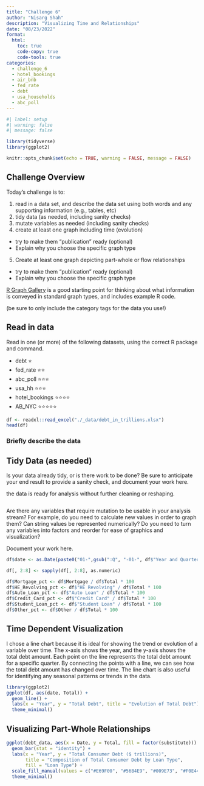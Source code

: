 ```yaml
---
title: "Challenge 6"
author: "Nisarg Shah"
description: "Visualizing Time and Relationships"
date: "08/23/2022"
format:
  html:
    toc: true
    code-copy: true
    code-tools: true
categories:
  - challenge_6
  - hotel_bookings
  - air_bnb
  - fed_rate
  - debt
  - usa_households
  - abc_poll
---
```


```r
#| label: setup
#| warning: false
#| message: false

library(tidyverse)
library(ggplot2)

knitr::opts_chunk$set(echo = TRUE, warning = FALSE, message = FALSE)
```

## Challenge Overview

Today's challenge is to:

1)  read in a data set, and describe the data set using both words and any supporting information (e.g., tables, etc)
2)  tidy data (as needed, including sanity checks)
3)  mutate variables as needed (including sanity checks)
4)  create at least one graph including time (evolution)

-   try to make them "publication" ready (optional)
-   Explain why you choose the specific graph type

5)  Create at least one graph depicting part-whole or flow relationships

-   try to make them "publication" ready (optional)
-   Explain why you choose the specific graph type

[R Graph Gallery](https://r-graph-gallery.com/) is a good starting point for thinking about what information is conveyed in standard graph types, and includes example R code.

(be sure to only include the category tags for the data you use!)

## Read in data

Read in one (or more) of the following datasets, using the correct R package and command.

-   debt ⭐
-   fed_rate ⭐⭐
-   abc_poll ⭐⭐⭐
-   usa_hh ⭐⭐⭐
-   hotel_bookings ⭐⭐⭐⭐
-   AB_NYC ⭐⭐⭐⭐⭐

```r
df <- readxl::read_excel("./_data/debt_in_trillions.xlsx")
head(df)
```

### Briefly describe the data

## Tidy Data (as needed)

Is your data already tidy, or is there work to be done? Be sure to anticipate your end result to provide a sanity check, and document your work here.\

the data is ready for analysis without further cleaning or reshaping.

```r


```

Are there any variables that require mutation to be usable in your analysis stream? For example, do you need to calculate new values in order to graph them? Can string values be represented numerically? Do you need to turn any variables into factors and reorder for ease of graphics and visualization?

Document your work here.

```r
df$date <- as.Date(paste0("01-",gsub(":Q", "-01-", df$"Year and Quarter")), format = "%d-%y-%m")

df[, 2:8] <- sapply(df[, 2:8], as.numeric)

df$Mortgage_pct <- df$Mortgage / df$Total * 100
df$HE_Revolving_pct <- df$"HE Revolving" / df$Total * 100
df$Auto_Loan_pct <- df$"Auto Loan" / df$Total * 100
df$Credit_Card_pct <- df$"Credit Card" / df$Total * 100
df$Student_Loan_pct <- df$"Student Loan" / df$Total * 100
df$Other_pct <- df$Other / df$Total * 100
```

## Time Dependent Visualization

I chose a line chart because it is ideal for showing the trend or evolution of a variable over time. The x-axis shows the year, and the y-axis shows the total debt amount. Each point on the line represents the total debt amount for a specific quarter. By connecting the points with a line, we can see how the total debt amount has changed over time. The line chart is also useful for identifying any seasonal patterns or trends in the data.

```r
library(ggplot2)
ggplot(df, aes(date, Total)) + 
  geom_line() +
  labs(x = "Year", y = "Total Debt", title = "Evolution of Total Debt") +
  theme_minimal()
```

## Visualizing Part-Whole Relationships

```r
ggplot(debt_data, aes(x = Date, y = Total, fill = factor(substitute))) +
  geom_bar(stat = "identity") +
  labs(x = "Year", y = "Total Consumer Debt ($ trillions)",
       title = "Composition of Total Consumer Debt by Loan Type",
       fill = "Loan Type") +
  scale_fill_manual(values = c("#E69F00", "#56B4E9", "#009E73", "#F0E442", "#0072B2", "#D55E00")) +
  theme_minimal()
```
